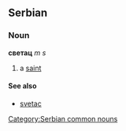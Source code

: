 ==Serbian==
===Noun===
'''светац''' ''m s''
#a [[saint]]
====See also====
*[[svetac]]
[[Category:Serbian common nouns]]